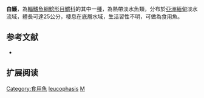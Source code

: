 {{Speciesbox
| name = 白鱯
| image = 
| image_width = 250px
| image_caption = 
| status = LC
| status_system = IUCN3.1
| genus = Mystus
| species = leucophasis
| authority = [[Blyth|Blyth]], 1860
| synonyms = *''Bagrus leucophasis'', Blyth, 1860
*''Macrones leucophasis'', Blyth, 1860
}}
'''白鱯'''，為[[輻鰭魚綱|輻鰭魚綱]][[鯰形目|鯰形目]][[鱨科|鱨科]]的其中一[[種|種]]，為熱帶淡水魚類，分布於[[亞洲|亞洲]][[緬甸|緬甸]]淡水流域，體長可達25公分，棲息在底層水域，生活習性不明，可做為食用魚。

==参考文献==
*{{FishBase_species|genus=Mystus|species=leucophasis|year=2015|month=4}}

== 扩展阅读 ==
{{refbegin}}
{{wikispecies-inline|Mystus leucophasis|白鱯}}
{{refend}}
{{Taxonbar|from=Q5405310}}

[[Category:食用魚|Category:食用魚]]
[[Category:鱯屬|leucophasis]]
[[Category:1860年描述的魚類|M]]